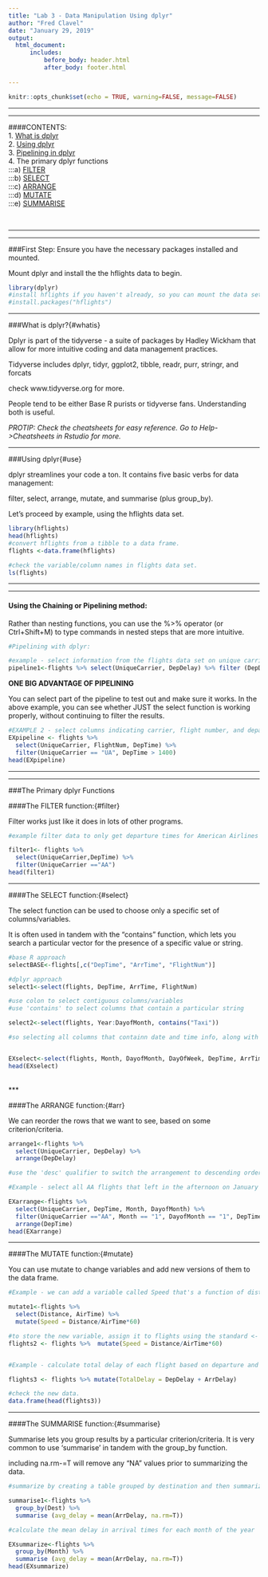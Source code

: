 ---
title: "Lab 3 - Data Manipulation Using dplyr"
author: "Fred Clavel"
date: "January 29, 2019"
output:
  html_document:
      includes:
          before_body: header.html
          after_body: footer.html
  
---

```{r setup, include=FALSE,}
knitr::opts_chunk$set(echo = TRUE, warning=FALSE, message=FALSE)
```
***
***
####CONTENTS:
<br>
1. [What is dplyr](#whatis)<br>
2. [Using dplyr](#use)<br>
3. [Pipelining in dplyr](#pipe)<br>
4. The primary dplyr functions<br>
  :::a) [FILTER](#filter)<br>
  :::b) [SELECT](#select)<br>
  :::c) [ARRANGE](#arr)<br>
  :::d) [MUTATE](#mutate)<br>
  :::e) [SUMMARISE](#summarise)<br>
  
<br>

***
***

###First Step: Ensure you have the necessary packages installed and mounted.

Mount dplyr and install the the hflights data to begin.
```{r}
library(dplyr)
#install hflights if you haven't already, so you can mount the data set.
#install.packages("hflights")
```

***

###What is dplyr?{#whatis}

Dplyr is part of the tidyverse - a suite of packages by Hadley Wickham that allow for
more intuitive coding and data management practices.

Tidyverse includes dplyr, tidyr, ggplot2, tibble, readr, purr, stringr, and forcats

check www.tidyverse.org for more.

People tend to be either Base R purists or tidyverse fans. Understanding both is useful.

*PROTIP: Check the cheatsheets for easy reference.*
*Go to Help->Cheatsheets in Rstudio for more.*

***

###Using dplyr{#use}

dplyr streamlines your code a ton. It contains five basic verbs for data management:

filter, select, arrange, mutate, and summarise (plus group_by).

Let's proceed by example, using the hflights data set.

```{r}
library(hflights)
head(hflights)
#convert hflights from a tibble to a data frame.
flights <-data.frame(hflights)

#check the variable/column names in flights data set.
ls(flights)
```

***
***
#### Using the Chaining or Pipelining method:{#pipe}

Rather than nesting functions, you can use the %>% operator (or Ctrl+Shift+M) to type commands in nested steps that are more intuitive.

```{r}
#Pipelining with dplyr:

#example - select information from the flights data set on unique carriers and departure delays, but only for flights that were at least an hour behind schedule (60 mins).  
pipeline1<-flights %>% select(UniqueCarrier, DepDelay) %>% filter (DepDelay > 60)

```




**ONE BIG ADVANTAGE OF PIPELINING**

You can select part of the pipeline to test out and make sure it works. In the above example, you can see whether JUST the select function is working properly, without continuing to filter the results.

```{r}
#EXAMPLE 2 - select columns indicating carrier, flight number, and departure time, filter so it only shows united airlines flights that left after 2pm.
EXpipeline <- flights %>% 
  select(UniqueCarrier, FlightNum, DepTime) %>% 
  filter(UniqueCarrier == "UA", DepTime > 1400)
head(EXpipeline)

```

***
***

###The Primary dplyr Functions
<br>

####The FILTER function:{#filter}

Filter works just like it does in lots of other programs.

```{r}
#example filter data to only get departure times for American Airlines flights

filter1<- flights %>% 
  select(UniqueCarrier,DepTime) %>% 
  filter(UniqueCarrier =="AA")
head(filter1)
```

***

####The SELECT function:{#select}

The select function can be used to choose only a specific set of columns/variables. 

It is often used in tandem with the "contains" function, which lets you search a particular vector for the presence of a specific value or string.

```{r}
#base R approach
selectBASE<-flights[,c("DepTime", "ArrTime", "FlightNum")]

#dplyr approach
select1<-select(flights, DepTime, ArrTime, FlightNum)

#use colon to select contiguous columns/variables
#use 'contains' to select columns that contain a particular string

select2<-select(flights, Year:DayofMonth, contains("Taxi"))

#so selecting all columns that containn date and time info, along with those containing info about flight cancellations could be done using:


EXselect<-select(flights, Month, DayofMonth, DayOfWeek, DepTime, ArrTime, contains("Cancel"))
head(EXselect)

```
<br>
***

####The ARRANGE function:{#arr}

We can reorder the rows that we want to see, based on some criterion/criteria.

```{r}
arrange1<-flights %>% 
  select(UniqueCarrier, DepDelay) %>% 
  arrange(DepDelay)

#use the 'desc' qualifier to switch the arrangement to descending order. It defaults to ascending.

#Example - select all AA flights that left in the afternoon on January 1st, and arrange by departure time.

EXarrange<-flights %>% 
  select(UniqueCarrier, DepTime, Month, DayofMonth) %>% 
  filter(UniqueCarrier =="AA", Month == "1", DayofMonth == "1", DepTime > 1200) %>% 
  arrange(DepTime)
head(EXarrange)

```

***

####The MUTATE function:{#mutate}

You can use mutate to change variables and add new versions of them to the data frame.

```{r}
#Example - we can add a variable called Speed that's a function of distance and travel time of each flight.

mutate1<-flights %>% 
  select(Distance, AirTime) %>% 
  mutate(Speed = Distance/AirTime*60)

#to store the new variable, assign it to flights using the standard <- arrow function.
flights2 <- flights %>%  mutate(Speed = Distance/AirTime*60)


#Example - calculate total delay of each flight based on departure and arrival delay, and store it as a new value in flights data.

flights3 <- flights %>% mutate(TotalDelay = DepDelay + ArrDelay)

#check the new data.
data.frame(head(flights3))
```

***

####The SUMMARISE function:{#summarise}

Summarise lets you group results by a particular criterion/criteria. It is very common to use 'summarise' in tandem with the group_by function.

including na.rm-=T will remove any "NA" values prior to summarizing the data.

```{r}
#summarize by creating a table grouped by destination and then summarize each group by taking the mean of arrival delay.

summarise1<-flights %>% 
  group_by(Dest) %>% 
  summarise (avg_delay = mean(ArrDelay, na.rm=T))

#calculate the mean delay in arrival times for each month of the year

EXsummarize<-flights %>% 
  group_by(Month) %>% 
  summarise (avg_delay = mean(ArrDelay, na.rm=T))
head(EXsummarize)
```

